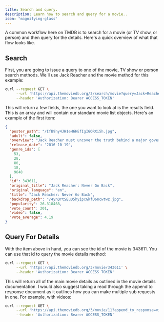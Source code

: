 ```yaml
---
title: Search and query.
description: Learn how to search and query for a movie..
icon: "magnifying-glass"
---
```


A common workflow here on TMDB is to search for a movie (or TV show, or person) and then query for the details. Here's a quick overview of what that flow looks like.

## Search
First, you are going to issue a query to one of the movie, TV show or person search methods. We'll use Jack Reacher and the movie method for this example:

```bash Example Search Request
curl --request GET \
     --url 'https://api.themoviedb.org/3/search/movie?query=Jack+Reacher' \
     --header 'Authorization: Bearer ACCESS_TOKEN'
```

This will return a few fields, the one you want to look at is the results field. This is an array and will contain our standard movie list objects. 
Here's an example of the first item:

```json Example Results Object
{  
  "poster_path": "/IfB9hy4JH1eH6HEfIgIGORXi5h.jpg",  
  "adult": false,  
  "overview": "Jack Reacher must uncover the truth behind a major government conspiracy in order to clear his name. On the run as a fugitive from the law, Reacher uncovers a potential secret from his past that could change his life forever.",  
  "release_date": "2016-10-19",  
  "genre_ids": [  
    53,  
    28,  
    80,  
    18,  
    9648  
  ],  
  "id": 343611,  
  "original_title": "Jack Reacher: Never Go Back",  
  "original_language": "en",  
  "title": "Jack Reacher: Never Go Back",  
  "backdrop_path": "/4ynQYtSEuU5hyipcGkfD6ncwtwz.jpg",  
  "popularity": 26.818468,  
  "vote_count": 201,  
  "video": false,  
  "vote_average": 4.19  
}
```

## Query For Details
With the item above in hand, you can see the id of the movie is 343611. You can use that id to query the movie details method:

```bash Example Details Query
curl --request GET \
     --url 'https://api.themoviedb.org/3/movie/343611' \
     --header 'Authorization: Bearer ACCESS_TOKEN'
```

This will return all of the main movie details as outlined in the movie details documentation. I would also suggest taking a read through the append to response document as it
outlines how you can make multiple sub requests in one. For example, with videos:

```bash Example Append Request
curl --request GET \
     --url 'https://api.themoviedb.org/3/movie/11?append_to_response=videos' \
     --header 'Authorization: Bearer ACCESS_TOKEN'
```